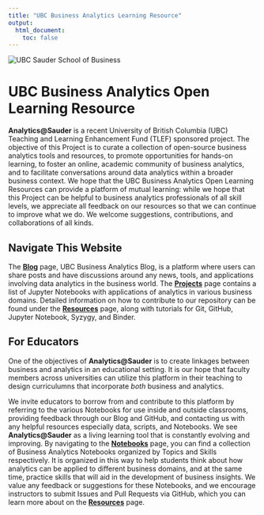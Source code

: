 ```yaml
---
title: "UBC Business Analytics Learning Resource"
output:
  html_document:
    toc: false
---
```


```{=html}
<style>
  .title {
    display: none
  }
</style>
<div id="project-title" class="home-page">
  <img src="images/index_ubc_sauder.png" alt="UBC Sauder School of Business" id="sauder-img">
  <h1 class="title-replacement toc-ignore">UBC Business Analytics Open Learning Resource</h1>
</div>
<div id="project-summary" class="home-page">
  <p><strong>Analytics@Sauder</strong> is a recent University of British Columbia (UBC) Teaching and Learning Enhancement Fund (TLEF) sponsored project. The objective of this Project is to curate a collection of open-source business analytics tools and resources, to promote opportunities for hands-on learning, to foster an online, academic community of business analytics, and to facilitate conversations around data analytics within a broader business context. We hope that the UBC Business Analytics Open Learning Resources can provide a platform of mutual learning: while we hope that this Project can be helpful to business analytics professionals of all skill levels, we appreciate all feedback on our resources so that we can continue to improve what we do. We welcome suggestions, contributions, and collaborations of all kinds.</p>
</div>
<div id="navigate-website" class="home-page">
  <h2>Navigate This Website</h2>
  <p>The <a href="blog.ubc.ca/businessanalytics" target="_blank"><strong>Blog</strong></a> page, UBC Business Analytics Blog, is a platform where users can share posts and have discussions around any news, tools, and applications involving data analytics in the business world. The <a href="projects.html" target="_blank"><strong>Projects</strong></a> page contains a list of Jupyter Notebooks with applications of analytics in various business domains. Detailed information on how to contribute to our repository can be found under the <a href="resources.html" target="_blank"><strong>Resources</strong></a> page, along with tutorials for Git, GitHub, Jupyter Notebook, Syzygy, and Binder.</p>
</div>
<div id="for-faculties" class="home-page">
  <h2>For Educators</h2>
  <p>One of the objectives of <strong>Analytics@Sauder</strong> is to create linkages between business and analytics in an educational setting. It is our hope that faculty members across universities can utilize this platform in their teaching to design curriculumns that incorporate <em>both</em> business and analytics.</p>
  <p>We invite educators to borrow from and contribute to this platform by referring to the various Notebooks for use inside and outside classrooms, providing feedback through our Blog and GitHub, and contacting us with any helpful resources especially data, scripts, and Notebooks. We see <strong>Analytics@Sauder</strong> as a living learning tool that is constantly evolving and improving. By navigating to the <a href="notebooks.html" target="_blank"><strong>Notebooks</strong></a> page, you can find a collection of Business Analytics Notebooks organized by Topics and Skills respectively. It is organized in this way to help students think about how analytics can be applied to different business domains, and at the same time, practice skills that will aid in the development of business insights. We value any feedback or suggestions for these Notebooks, and we encourage instructors to submit Issues and Pull Requests via GitHub, which you can learn more about on the <a href="resources.html#collaboration" target="_blank"><strong>Resources</strong></a> page.</p>
</div>
```